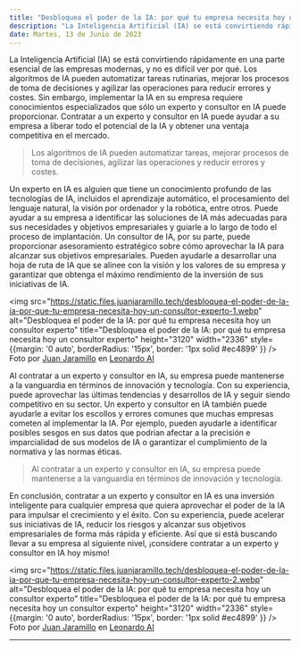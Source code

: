 ```yaml
---
title: "Desbloquea el poder de la IA: por qué tu empresa necesita hoy un consultor experto"
description: "La Inteligencia Artificial (IA) se está convirtiendo rápidamente en una parte esencial de las empresas modernas. Sin embargo, su implementación requiere conocimientos especializados que sólo un experto y consultor en IA puede proporcionar."
date: Martes, 13 de Junio de 2023
---
```


La Inteligencia Artificial (IA) se está convirtiendo rápidamente en una parte esencial de las empresas modernas, y no es difícil ver por qué. Los algoritmos de IA pueden automatizar tareas rutinarias, mejorar los procesos de toma de decisiones y agilizar las operaciones para reducir errores y costes. Sin embargo, implementar la IA en su empresa requiere conocimientos especializados que sólo un experto y consultor en IA puede proporcionar. Contratar a un experto y consultor en IA puede ayudar a su empresa a liberar todo el potencial de la IA y obtener una ventaja competitiva en el mercado.

> Los algoritmos de IA pueden automatizar tareas, mejorar procesos de toma de decisiones, agilizar las operaciones y reducir errores y costes.

Un experto en IA es alguien que tiene un conocimiento profundo de las tecnologías de IA, incluidos el aprendizaje automático, el procesamiento del lenguaje natural, la visión por ordenador y la robótica, entre otros. Puede ayudar a su empresa a identificar las soluciones de IA más adecuadas para sus necesidades y objetivos empresariales y guiarle a lo largo de todo el proceso de implantación. Un consultor de IA, por su parte, puede proporcionar asesoramiento estratégico sobre cómo aprovechar la IA para alcanzar sus objetivos empresariales. Pueden ayudarle a desarrollar una hoja de ruta de IA que se alinee con la visión y los valores de su empresa y garantizar que obtenga el máximo rendimiento de la inversión de sus iniciativas de IA.

<img src="https://static.files.juanjaramillo.tech/desbloquea-el-poder-de-la-ia-por-que-tu-empresa-necesita-hoy-un-consultor-experto-1.webp" alt="Desbloquea el poder de la IA: por qué tu empresa necesita hoy un consultor experto" title="Desbloquea el poder de la IA: por qué tu empresa necesita hoy un consultor experto" height="3120" width="2336" style={{margin: '0 auto', borderRadius: '15px', border: '1px solid #ec4899' }} />
Foto por [Juan Jaramillo](https://linkedin.com/in/juan-jaramillo-ai/) en [Leonardo AI](https://www.leonardo.ai/)

Al contratar a un experto y consultor en IA, su empresa puede mantenerse a la vanguardia en términos de innovación y tecnología. Con su experiencia, puede aprovechar las últimas tendencias y desarrollos de IA y seguir siendo competitivo en su sector. Un experto y consultor en IA también puede ayudarle a evitar los escollos y errores comunes que muchas empresas cometen al implementar la IA. Por ejemplo, pueden ayudarle a identificar posibles sesgos en sus datos que podrían afectar a la precisión e imparcialidad de sus modelos de IA o garantizar el cumplimiento de la normativa y las normas éticas.

> Al contratar a un experto y consultor en IA, su empresa puede mantenerse a la vanguardia en términos de innovación y tecnología.

En conclusión, contratar a un experto y consultor en IA es una inversión inteligente para cualquier empresa que quiera aprovechar el poder de la IA para impulsar el crecimiento y el éxito. Con su experiencia, puede acelerar sus iniciativas de IA, reducir los riesgos y alcanzar sus objetivos empresariales de forma más rápida y eficiente. Así que si está buscando llevar a su empresa al siguiente nivel, ¡considere contratar a un experto y consultor en IA hoy mismo!

<img src="https://static.files.juanjaramillo.tech/desbloquea-el-poder-de-la-ia-por-que-tu-empresa-necesita-hoy-un-consultor-experto-2.webp" alt="Desbloquea el poder de la IA: por qué tu empresa necesita hoy un consultor experto" title="Desbloquea el poder de la IA: por qué tu empresa necesita hoy un consultor experto" height="3120" width="2336" style={{margin: '0 auto', borderRadius: '15px', border: '1px solid #ec4899' }} />
Foto por [Juan Jaramillo](https://linkedin.com/in/juan-jaramillo-ai/) en [Leonardo AI](https://www.leonardo.ai/)

---